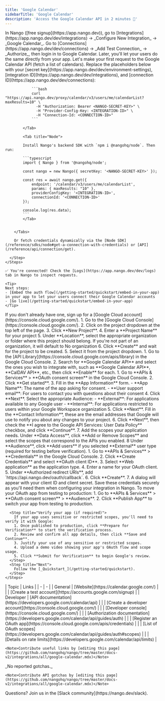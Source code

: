 ```yaml
---
title: 'Google Calendar'
sidebarTitle: 'Google Calendar' 
description: 'Access the Google Calendar API in 2 minutes 💨'
---
```


<Tabs>
  <Tab title="🚀 Quickstart">
    <Steps>
      <Step title="Create an integration">
        In Nango ([free signup](https://app.nango.dev)), go to [Integrations](https://app.nango.dev/dev/integrations) -> _Configure New Integration_ -> _Google Calendar_.
      </Step>
      <Step title="Authorize Google Calendar">
        Go to [Connections](https://app.nango.dev/dev/connections) -> _Add Test Connection_ -> _Authorize_, then login in to Google Calendar. Later, you'll let your users do the same directly from your app. 
      </Step>
      <Step title="Call the Google Calendar API">
        Let's make your first request to the Google Calendar API (fetch a list of calendars). Replace the placeholders below with your [secret key](https://app.nango.dev/dev/environment-settings), [integration ID](https://app.nango.dev/dev/integrations), and [connection ID](https://app.nango.dev/dev/connections):
        <Tabs>
            <Tab title="cURL">

                ```bash
                curl "https://api.nango.dev/proxy/calendar/v3/users/me/calendarList?maxResults=10" \
                  -H "Authorization: Bearer <NANGO-SECRET-KEY>" \
                  -H "Provider-Config-Key: <INTEGRATION-ID>" \
                  -H "Connection-Id: <CONNECTION-ID>"
                ```

            </Tab>

            <Tab title="Node">

            Install Nango's backend SDK with `npm i @nangohq/node`. Then run:

            ```typescript
            import { Nango } from '@nangohq/node';

            const nango = new Nango({ secretKey: '<NANGO-SECRET-KEY>' });

            const res = await nango.get({
                endpoint: '/calendar/v3/users/me/calendarList',
                params: { maxResults: "10" },
                providerConfigKey: '<INTEGRATION-ID>',
                connectionId: '<CONNECTION-ID>'
            });

            console.log(res.data);
            ```
            </Tab>

            
        </Tabs>

        Or fetch credentials dynamically via the [Node SDK](/reference/sdks/node#get-a-connection-with-credentials) or [API](/reference/api/connection/get).
            
      </Step>
    </Steps>

    ✅ You're connected! Check the [Logs](https://app.nango.dev/dev/logs) tab in Nango to inspect requests.

    <Tip>
    Next steps: 
    - [Embed the auth flow](/getting-started/quickstart/embed-in-your-app) in your app to let your users connect their Google Calendar accounts
    - [Go live](/getting-started/quickstart/embed-in-your-app)
    </Tip>
  </Tab>
  <Tab title="🧑‍💻 OAuth app setup">
    <Steps>
      <Step title="Create a Google Cloud account">
        If you don't already have one, sign up for a [Google Cloud account](https://console.cloud.google.com/).
      </Step>
      <Step title="Create a new project">
        1. Go to the [Google Cloud Console](https://console.cloud.google.com/).
        2. Click on the project dropdown at the top left of the page.
        3. Click **New Project**.
        4. Enter a **Project Name** for your project 
        5. Under **Location**, select the appropriate organization or folder where this project should belong.
        <Note>If you're not part of an organization, it will default to No organization</Note>
        6. Click **Create** and wait for the project to be created.
        5. Select it from the project dropdown.
      </Step>
      <Step title="Enable the APIs you need">
        1. Go to the [API Library](https://console.cloud.google.com/apis/library) in the Google Cloud Console.
        2. Search for **Google Calendar API** and select the ones you wish to integrate with, such as **Google Calendar API**, **CalDAV API**, etc., then click **Enable** for each.
      </Step>
      <Step title="Configure the OAuth consent screen">
        1. Go to **APIs & Services** > **OAuth consent screen** in the Google Cloud Console.
        2. Click **Get started**.
        3. Fill in the **App Information** form.
          - **App Name**: The name of the app asking for consent.
          - **User support email**: For users to contact you with questions about their consent
        4. Click **Next**. Select the appropriate Audience:
           - **External**: For applications available to any Google user
           - **Internal**: For applications restricted to users within your Google Workspace organization
        5. Click **Next**. Fill in the **Contact Information**, these are the email addresses that Google will use to notify you about any changes to your project.
        6. Click **Next**, then check the **I agree to the Google API Services: User Data Policy** checkbox, and click **Continue**.
        7. Add the scopes your application needs. Under **Data Access**, click **Add or Remove Scopes** and select the scopes that correspond to the APIs you enabled.
        8  Under **Audience**, click **Add users** if you selected **External** user type (required for testing before verification).
      </Step>
      <Step title="Create OAuth 2.0 credentials">
        1. Go to **APIs & Services** > **Credentials** in the Google Cloud Console.
        2. Click **Create Credentials** and select **OAuth client ID**.
        3. Select **Web application** as the application type.
        4. Enter a name for your OAuth client.
        5. Under **Authorized redirect URIs**, add `https://api.nango.dev/oauth/callback`.
        6. Click **Create**.
        7. A dialog will appear with your client ID and client secret. Save these credentials securely as you'll need them when configuring your integration in Nango.
      </Step>
        <Step title="Publish your app (switch from Testing to Production)">
        To move your OAuth app from testing to production:
        1. Go to **APIs & Services** > **OAuth consent screen** > **Audience**.
        2. Click **Publish App** to switch your app from testing to production.
      </Step>

      <Step title="Verify your app (if required)">
        If your app uses sensitive or restricted scopes, you'll need to verify it with Google:
        1. Once published to production, click **Prepare for Verification** to start the verification process.
        2. Review and confirm all app details, then click **Save and Continue**.
        3. Justify your use of any sensitive or restricted scopes.
        4. Upload a demo video showing your app's OAuth flow and scope usage.
        5. Click **Submit for Verification** to begin Google's review.
      </Step>
      <Step title="Next">
        Follow the [_Quickstart_](/getting-started/quickstart).
      </Step>
    </Steps>
  </Tab>
  <Tab title="🔗 Useful links">
    | Topic | Links | 
    | - | - | 
    | General | [Website](https://calendar.google.com/) |
    | | [Create a test account](https://accounts.google.com/signup) |
    | Developer | [API documentation](https://developers.google.com/calendar/api) |
    | | [Create a developer account](https://console.cloud.google.com/) |
    | | [Developer console](https://console.cloud.google.com/) |
    | | [Authorization documentation](https://developers.google.com/calendar/api/guides/auth) |
    | | [Register an OAuth app](https://console.cloud.google.com/apis/credentials) |
    | | [List of OAuth scopes](https://developers.google.com/calendar/api/guides/auth#scopes) |
    | | [Details on rate limits](https://developers.google.com/calendar/api/limits) |

    <Note>Contribute useful links by [editing this page](https://github.com/nangohq/nango/tree/master/docs-v2/integrations/all/google-calendar.mdx)</Note>
  </Tab>
  <Tab title="🚨 API gotchas">
    _No reported gotchas._

    <Note>Contribute API gotchas by [editing this page](https://github.com/nangohq/nango/tree/master/docs-v2/integrations/all/google-calendar.mdx)</Note>
  </Tab>
</Tabs>

<Info>
    Questions? Join us in the [Slack community](https://nango.dev/slack).
</Info>
